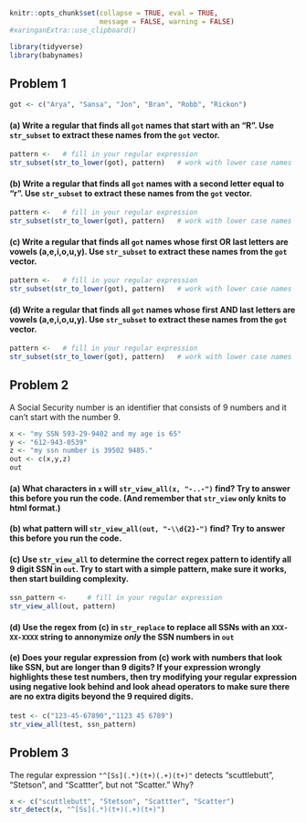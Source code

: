 ```r
knitr::opts_chunk$set(collapse = TRUE, eval = TRUE, 
                      message = FALSE, warning = FALSE)
#xaringanExtra::use_clipboard()
```

```r
library(tidyverse)
library(babynames)
```


## Problem 1

```r
got <- c("Arya", "Sansa", "Jon", "Bran", "Robb", "Rickon")
```

#### (a) Write a regular that finds all `got` names that start with an "R". Use `str_subset` to extract these names from the `got` vector. 

```r
pattern <-   # fill in your regular expression
str_subset(str_to_lower(got), pattern)   # work with lower case names
```


#### (b) Write a regular that finds all `got` names with a second letter equal to "r". Use `str_subset` to extract these names from the `got` vector. 

```r
pattern <-   # fill in your regular expression
str_subset(str_to_lower(got), pattern)   # work with lower case names
```



#### (c) Write a regular that finds all `got` names whose first OR last letters are vowels (a,e,i,o,u,y). Use `str_subset` to extract these names from the `got` vector. 

```r
pattern <-   # fill in your regular expression
str_subset(str_to_lower(got), pattern)   # work with lower case names
```



#### (d) Write a regular that finds all `got` names whose first AND last letters are vowels (a,e,i,o,u,y). Use `str_subset` to extract these names from the `got` vector. 

```r
pattern <-   # fill in your regular expression
str_subset(str_to_lower(got), pattern)   # work with lower case names
```




## Problem 2
A Social Security number is an identifier that consists of 9 numbers and it can't start with the number 9. 
```r
x <- "my SSN 593-29-9402 and my age is 65"
y <- "612-943-0539"
z <- "my ssn number is 39502 9485."
out <- c(x,y,z)
out
```

#### (a) What characters in `x` will `str_view_all(x, "-..-")` find? Try to answer this before you run the code. (And remember that `str_view` only knits to html format.)



#### (b) what pattern will `str_view_all(out, "-\\d{2}-")` find? Try to answer this before you run the code.



#### (c) Use `str_view_all` to determine the correct regex pattern to identify all 9 digit SSN in `out`. Try to start with a simple pattern, make sure it works, then start building complexity. 

```r
ssn_pattern <-     # fill in your regular expression
str_view_all(out, pattern)
```


#### (d)  Use the regex from (c) in `str_replace` to replace all SSNs with an `XXX-XX-XXXX` string to annonymize *only* the SSN numbers in `out`


#### (e)  Does your regular expression from (c) work with numbers that look like SSN, but are longer than 9 digits? If your expression wrongly highlights these test numbers, then try modifying your regular expression using negative look behind and look ahead operators to make sure there are no extra digits beyond the 9 required digits. 
```r
test <- c("123-45-67890","1123 45 6789")
str_view_all(test, ssn_pattern)
```



## Problem 3
The regular expression `"^[Ss](.*)(t+)(.+)(t+)"` detects "scuttlebutt", "Stetson", and "Scattter", but not "Scatter." Why?
```r
x <- c("scuttlebutt", "Stetson", "Scattter", "Scatter")
str_detect(x, "^[Ss](.*)(t+)(.+)(t+)")
```